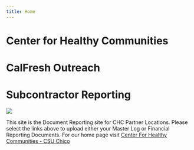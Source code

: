 ```yaml
---
title: Home
---
```


# Center for Healthy Communities 
# CalFresh Outreach
# Subcontractor Reporting

![](chc-logo.jpg)

This site is the Document Reporting site for CHC Partner Locations.  Please select the links above to upload either your Master Log or Financial Reporting Documents. For our home page visit [Center For Healthy Communities - CSU Chico](http://www.csuchico.edu/chc/)

<!---
Todo, 
* modify CSS so that 2nd and 3rd level header are still centered, 
* slightly smaller font, 
* and the first level header is that almost periwinkle blue(?). 
--->